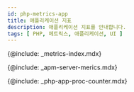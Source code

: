 ```yaml
---
id: php-metrics-app
title: 애플리케이션 지표
description: 애플리케이션 지표를 안내합니다. 
tags: [ PHP, 메트릭스, 애플리케이션, UI ]
---
```



{@include: _metrics-index.mdx}

{@include: _apm-server-merics.mdx}

{@include: _php-app-proc-counter.mdx} 
